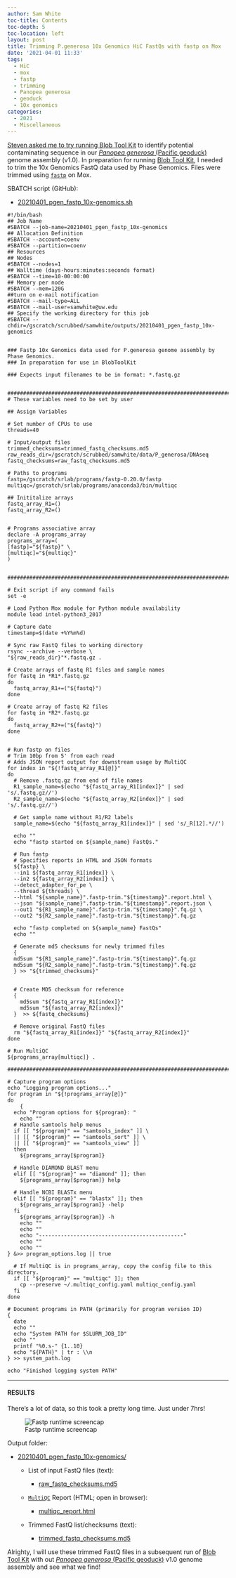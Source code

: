 ```yaml
---
author: Sam White
toc-title: Contents
toc-depth: 5
toc-location: left
layout: post
title: Trimming P.generosa 10x Genomics HiC FastQs with fastp on Mox
date: '2021-04-01 11:33'
tags: 
  - HiC
  - mox
  - fastp
  - trimming
  - Panopea generosa
  - geoduck
  - 10x genomics
categories: 
  - 2021
  - Miscellaneous
---
```

[Steven asked me to try running Blob Tool Kit](https://github.com/RobertsLab/resources/issues/1118) to identify potential contaminating sequence in our [_Panopea generosa_ (Pacific geoduck)](http://en.wikipedia.org/wiki/Geoduck) genome assembly (v1.0). In preparation for running [Blob Tool Kit](https://blobtoolkit.genomehubs.org/), I needed to trim the 10x Genomics FastQ data used by Phase Genomics. Files were trimmed using [`fastp`](https://github.com/OpenGene/fastp) on Mox.

SBATCH script (GitHub):

- [20210401_pgen_fastp_10x-genomics.sh](https://github.com/RobertsLab/sams-notebook/blob/master/sbatch_scripts/20210401_pgen_fastp_10x-genomics.sh)

```shell
#!/bin/bash
## Job Name
#SBATCH --job-name=20210401_pgen_fastp_10x-genomics
## Allocation Definition
#SBATCH --account=coenv
#SBATCH --partition=coenv
## Resources
## Nodes
#SBATCH --nodes=1
## Walltime (days-hours:minutes:seconds format)
#SBATCH --time=10-00:00:00
## Memory per node
#SBATCH --mem=120G
##turn on e-mail notification
#SBATCH --mail-type=ALL
#SBATCH --mail-user=samwhite@uw.edu
## Specify the working directory for this job
#SBATCH --chdir=/gscratch/scrubbed/samwhite/outputs/20210401_pgen_fastp_10x-genomics


### Fastp 10x Genomics data used for P.generosa genome assembly by Phase Genomics.
### In preparation for use in BlobToolKit

### Expects input filenames to be in format: *.fastq.gz


###################################################################################
# These variables need to be set by user

## Assign Variables

# Set number of CPUs to use
threads=40

# Input/output files
trimmed_checksums=trimmed_fastq_checksums.md5
raw_reads_dir=/gscratch/scrubbed/samwhite/data/P_generosa/DNAseq
fastq_checksums=raw_fastq_checksums.md5

# Paths to programs
fastp=/gscratch/srlab/programs/fastp-0.20.0/fastp
multiqc=/gscratch/srlab/programs/anaconda3/bin/multiqc

## Inititalize arrays
fastq_array_R1=()
fastq_array_R2=()


# Programs associative array
declare -A programs_array
programs_array=(
[fastp]="${fastp}" \
[multiqc]="${multiqc}"
)


###################################################################################

# Exit script if any command fails
set -e

# Load Python Mox module for Python module availability
module load intel-python3_2017

# Capture date
timestamp=$(date +%Y%m%d)

# Sync raw FastQ files to working directory
rsync --archive --verbose \
"${raw_reads_dir}"*.fastq.gz .

# Create arrays of fastq R1 files and sample names
for fastq in *R1*.fastq.gz
do
  fastq_array_R1+=("${fastq}")
done

# Create array of fastq R2 files
for fastq in *R2*.fastq.gz
do
  fastq_array_R2+=("${fastq}")
done


# Run fastp on files
# Trim 10bp from 5' from each read
# Adds JSON report output for downstream usage by MultiQC
for index in "${!fastq_array_R1[@]}"
do
  # Remove .fastq.gz from end of file names
  R1_sample_name=$(echo "${fastq_array_R1[index]}" | sed 's/.fastq.gz//')
  R2_sample_name=$(echo "${fastq_array_R2[index]}" | sed 's/.fastq.gz//')

  # Get sample name without R1/R2 labels
  sample_name=$(echo "${fastq_array_R1[index]}" | sed 's/_R[12].*//')

  echo ""
  echo "fastp started on ${sample_name} FastQs."

  # Run fastp
  # Specifies reports in HTML and JSON formats
  ${fastp} \
  --in1 ${fastq_array_R1[index]} \
  --in2 ${fastq_array_R2[index]} \
  --detect_adapter_for_pe \
  --thread ${threads} \
  --html "${sample_name}".fastp-trim."${timestamp}".report.html \
  --json "${sample_name}".fastp-trim."${timestamp}".report.json \
  --out1 "${R1_sample_name}".fastp-trim."${timestamp}".fq.gz \
  --out2 "${R2_sample_name}".fastp-trim."${timestamp}".fq.gz

  echo "fastp completed on ${sample_name} FastQs"
  echo ""

  # Generate md5 checksums for newly trimmed files
  {
  md5sum "${R1_sample_name}".fastp-trim."${timestamp}".fq.gz
  md5sum "${R2_sample_name}".fastp-trim."${timestamp}".fq.gz
  } >> "${trimmed_checksums}"


  # Create MD5 checksum for reference
  {
    md5sum "${fastq_array_R1[index]}"
    md5sum "${fastq_array_R2[index]}"
  }  >> ${fastq_checksums}

  # Remove original FastQ files
  rm "${fastq_array_R1[index]}" "${fastq_array_R2[index]}"
done

# Run MultiQC
${programs_array[multiqc]} .

###################################################################################

# Capture program options
echo "Logging program options..."
for program in "${!programs_array[@]}"
do
	{
  echo "Program options for ${program}: "
	echo ""
  # Handle samtools help menus
  if [[ "${program}" == "samtools_index" ]] \
  || [[ "${program}" == "samtools_sort" ]] \
  || [[ "${program}" == "samtools_view" ]]
  then
    ${programs_array[$program]}

  # Handle DIAMOND BLAST menu
  elif [[ "${program}" == "diamond" ]]; then
    ${programs_array[$program]} help

  # Handle NCBI BLASTx menu
  elif [[ "${program}" == "blastx" ]]; then
    ${programs_array[$program]} -help
  fi
	${programs_array[$program]} -h
	echo ""
	echo ""
	echo "----------------------------------------------"
	echo ""
	echo ""
} &>> program_options.log || true

  # If MultiQC is in programs_array, copy the config file to this directory.
  if [[ "${program}" == "multiqc" ]]; then
  	cp --preserve ~/.multiqc_config.yaml multiqc_config.yaml
  fi
done

# Document programs in PATH (primarily for program version ID)
{
  date
  echo ""
  echo "System PATH for $SLURM_JOB_ID"
  echo ""
  printf "%0.s-" {1..10}
  echo "${PATH}" | tr : \\n
} >> system_path.log

echo "Finished logging system PATH"
```


---

#### RESULTS

There's a lot of data, so this took a pretty long time. Just under 7hrs!

![Fastp runtime screencap](https://github.com/RobertsLab/sams-notebook/blob/master/images/screencaps/20210401_pgen_fastp_10x-genomics_runtime.png?raw=true)

Output folder:

- [20210401_pgen_fastp_10x-genomics/](https://gannet.fish.washington.edu/Atumefaciens/20210401_pgen_fastp_10x-genomics/)

  - List of input FastQ files (text):

    - [raw_fastq_checksums.md5](https://gannet.fish.washington.edu/Atumefaciens/20210401_pgen_fastp_10x-genomics/raw_fastq_checksums.md5)

  - [`MultiQC`](https://multiqc.info/) Report (HTML; open in browser):

    - [multiqc_report.html](https://gannet.fish.washington.edu/Atumefaciens/20210401_pgen_fastp_10x-genomics/multiqc_report.html)

  - Trimmed FastQ list/checksums (text):

    - [trimmed_fastq_checksums.md5](https://gannet.fish.washington.edu/Atumefaciens/20210401_pgen_fastp_10x-genomics/trimmed_fastq_checksums.md5)

Alrighty, I will use these trimmed FastQ files in a subsequent run of [Blob Tool Kit](https://blobtoolkit.genomehubs.org/) with out [_Panopea generosa_ (Pacific geoduck)](http://en.wikipedia.org/wiki/Geoduck) v1.0 genome assembly and see what we find!